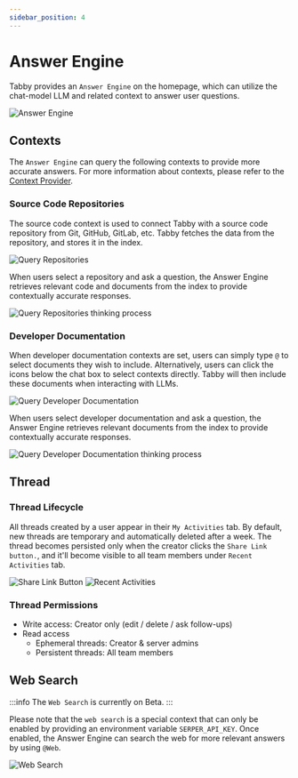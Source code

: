 ```yaml
---
sidebar_position: 4
---
```



# Answer Engine

Tabby provides an `Answer Engine` on the homepage,
which can utilize the chat-model LLM and related context to answer user questions.

<img src={AnswerEngineUrl} alt="Answer Engine" />

## Contexts

The `Answer Engine` can query the following contexts to provide more accurate answers.
For more information about contexts, please refer to the [Context Provider](../context/index.mdx).

### Source Code Repositories
The source code context is used to connect Tabby with a source code repository from Git, GitHub, GitLab, etc. Tabby fetches the data from the repository, and stores it in the index.

<img src={RepositorySelectUrl} alt="Query Repositories" />

When users select a repository and ask a question, the Answer Engine retrieves relevant code and documents from the index to provide contextually accurate responses.

<img src={RepositoryThinkingProcessUrl} alt="Query Repositories thinking process" />

### Developer Documentation
When developer documentation contexts are set, users can simply type `@` to select documents they wish to include. Alternatively, users can click the icons below the chat box to select contexts directly. Tabby will then include these documents when interacting with LLMs.

<img src={MentionDocumentationUrl} alt="Query Developer Documentation" />

When users select developer documentation and ask a question, the Answer Engine retrieves relevant documents from the index to provide contextually accurate responses.

<img src={DocThinkingProcessUrl} alt="Query Developer Documentation thinking process"  />

## Thread


### Thread Lifecycle
All threads created by a user appear in their `My Activities` tab. By default, new threads are temporary and automatically deleted after a week. The thread becomes persisted only when the creator clicks the `Share Link button.`, and it'll become visible to all team members under `Recent Activities` tab.

<img src={ShareLinkButtonUrl} alt="Share Link Button" />
<img src={RecentActivitiesUrl} alt="Recent Activities"  />

### Thread Permissions
- Write access: Creator only (edit / delete / ask follow-ups)
- Read access
  - Ephemeral threads:  Creator & server admins
  - Persistent threads: All team members

## Web Search

:::info
The `Web Search` is currently on Beta.
:::

Please note that the `web search` is a special context that can only be enabled by providing an environment variable `SERPER_API_KEY`. Once enabled, the Answer Engine can search the web for more relevant answers by using `@Web`.

<img src={WebSearchUrl} alt="Web Search" />
